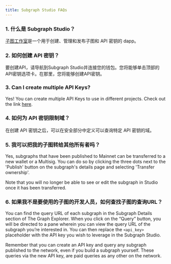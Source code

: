 ```yaml
---
title: Subgraph Studio FAQs
---
```


### 1. 什么是 Subgraph Studio？

[子图工作室](https://thegraph.com/studio/)是一个用于创建、管理和发布子图和 API 密钥的 dapp。

### 2. 如何创建 API 密钥？

要创建API，请导航到Subgraph Studio并连接您的钱包。您将能够单击顶部的API密钥选项卡。在那里，您将能够创建API密钥。

### 3. Can I create multiple API Keys?

Yes! You can create multiple API Keys to use in different projects. Check out the link [here](https://thegraph.com/studio/apikeys/).

### 4. 如何为 API 密钥限制域？

在创建 API 密钥之后，可以在安全部分中定义可以查询特定 API 密钥的域。

### 5. 我可以把我的子图转给其他所有者吗？

Yes, subgraphs that have been published to Mainnet can be transferred to a new wallet or a Multisig. You can do so by clicking the three dots next to the 'Publish' button on the subgraph's details page and selecting 'Transfer ownership'.

Note that you will no longer be able to see or edit the subgraph in Studio once it has been transferred.

### 6. 如果我不是要使用的子图的开发人员，如何查找子图的查询URL？

You can find the query URL of each subgraph in the Subgraph Details section of The Graph Explorer. When you click on the “Query” button, you will be directed to a pane wherein you can view the query URL of the subgraph you’re interested in. You can then replace the `<api_key>` placeholder with the API key you wish to leverage in the Subgraph Studio.

Remember that you can create an API key and query any subgraph published to the network, even if you build a subgraph yourself. These queries via the new API key, are paid queries as any other on the network.
